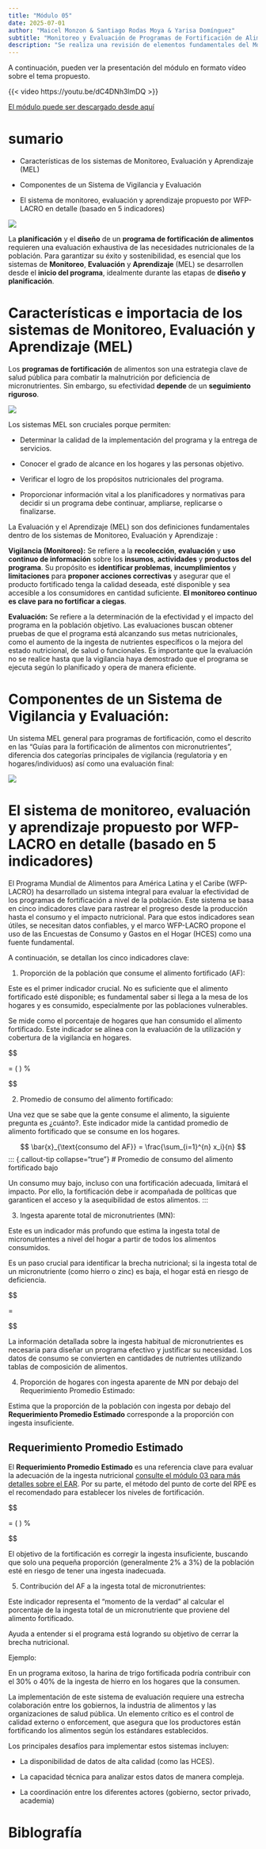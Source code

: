 ```yaml
---
title: "Módulo 05"
date: 2025-07-01
author: "Maicel Monzon & Santiago Rodas Moya & Yarisa Domínguez"
subtitle: "Monitoreo y Evaluación de Programas de Fortificación de Alimentos"
description: "Se realiza una revisión de elementos fundamentales del Monitoreo y Evaluación de Programas de Fortificación de Alimentos"
---
```



A continuación, pueden ver la presentación del módulo en formato vídeo sobre el tema propuesto.

{{< video https://youtu.be/dC4DNh3lmDQ >}}

[El módulo puede ser descargado desde aquí](/static/videos/videomodulo05.zip)


# sumario

- Características de los sistemas de Monitoreo, Evaluación y Aprendizaje (MEL) 

- Componentes de un Sistema de Vigilancia y Evaluación

- El sistema de monitoreo, evaluación y aprendizaje propuesto por WFP-LACRO en detalle (basado en 5 indicadores)


![](/static/images/modulo05.png)


La **planificación** y el **diseño** de un **programa de fortificación de alimentos** requieren una evaluación exhaustiva de las necesidades nutricionales de la población.
Para garantizar su éxito y sostenibilidad, es esencial que los sistemas de **Monitoreo**, **Evaluación** y **Aprendizaje** (MEL) se desarrollen desde el **inicio del programa**, idealmente durante las etapas de **diseño y planificación**.


# Características e importacia de los sistemas de **Monitoreo**, **Evaluación** y **Aprendizaje** (MEL) 

Los **programas de fortificación** de alimentos son una estrategia clave de salud pública para combatir la malnutrición por deficiencia de micronutrientes.  Sin embargo, su efectividad **depende** de un **seguimiento riguroso**.

![](/static/images/modulo05paso.png)

Los sistemas MEL son cruciales porque permiten:

- Determinar la calidad de la implementación del programa y la entrega de servicios.

- Conocer el grado de alcance en los hogares y las personas objetivo.

- Verificar el logro de los propósitos nutricionales del programa.

- Proporcionar información vital a los planificadores y normativas para decidir si un programa debe continuar, ampliarse, replicarse o finalizarse.


La Evaluación y el Aprendizaje (MEL) son dos definiciones fundamentales dentro de los sistemas de Monitoreo, Evaluación y Aprendizaje  : 


**Vigilancia (Monitoreo):** Se refiere a la **recolección**, **evaluación** y **uso continuo de información** sobre los **insumos**, **actividades** y **productos del programa**. Su propósito es **identificar problemas**, **incumplimientos** y **limitaciones** para **proponer acciones correctivas** y asegurar que el producto fortificado tenga la calidad deseada, esté disponible y sea accesible a los consumidores en cantidad suficiente. **El monitoreo continuo es clave para no fortificar a ciegas**.



**Evaluación:** Se refiere a la determinación de la efectividad y el impacto del programa en la población objetivo. Las evaluaciones buscan obtener pruebas de que el programa está alcanzando sus metas nutricionales, como el aumento de la ingesta de nutrientes específicos o la mejora del estado nutricional, de salud o funcionales. Es importante que la evaluación no se realice hasta que la vigilancia haya demostrado que el programa se ejecuta según lo planificado y opera de manera eficiente.


# Componentes de un Sistema de Vigilancia y Evaluación:

Un sistema MEL general para programas de fortificación, como el descrito en las "Guías para la fortificación de alimentos con micronutrientes", diferencia dos categorías principales de vigilancia (regulatoria y en hogares/individuos) así como una evaluación final:


![](/static/images/modulo05mel2.png)



# El sistema de monitoreo, evaluación y aprendizaje propuesto por WFP-LACRO en detalle (basado en 5 indicadores)

El Programa Mundial de Alimentos para América Latina y el Caribe (WFP-LACRO) ha desarrollado un sistema integral para evaluar la efectividad de los programas de fortificación a nivel de la población. Este sistema se basa en cinco indicadores clave para rastrear el progreso desde la producción hasta el consumo y el impacto nutricional. Para que estos indicadores sean útiles, se necesitan datos confiables, y el marco WFP-LACRO propone el uso de las Encuestas de Consumo y Gastos en el Hogar (HCES) como una fuente fundamental.

A continuación, se detallan los cinco indicadores clave:

1. Proporción de la población que consume el alimento fortificado (AF):

Este es el primer indicador crucial. No es suficiente que el alimento fortificado esté disponible; es fundamental saber si llega a la mesa de los hogares y es consumido, especialmente por las poblaciones vulnerables.

Se mide como el porcentaje de hogares que han consumido el alimento fortificado. Este indicador se alinea con la evaluación de la utilización y cobertura de la vigilancia en hogares.

$$

\text{Proporción de la población que consume el alimento fortificado} = \left( \frac{\text{Número de personas que consumen el AF}}{\text{Población total}} \right) \times 100\%

$$

2. Promedio de consumo del alimento fortificado:

Una vez que se sabe que la gente consume el alimento, la siguiente pregunta es ¿cuánto?. Este indicador mide la cantidad promedio de alimento fortificado que se consume en los hogares.

$$
\bar{x}_{\text{consumo del AF}} = \frac{\sum_{i=1}^{n} x_i}{n}
$$
::: {.callout-tip collapse="true"}
# Promedio de consumo del alimento fortificado bajo

Un consumo muy bajo, incluso con una fortificación adecuada, limitará el impacto. Por ello, la fortificación debe ir acompañada de políticas que garanticen el acceso y la asequibilidad de estos alimentos.
:::



3. Ingesta aparente total de micronutrientes (MN):

Este es un indicador más profundo que estima la ingesta total de micronutrientes a nivel del hogar a partir de todos los alimentos consumidos.

Es un paso crucial para identificar la brecha nutricional; si la ingesta total de un micronutriente (como hierro o zinc) es baja, el hogar está en riesgo de deficiencia.

$$

\text{Ingesta aparente total de micronutrientes} = \text{Consumo promedio del AF} \times \text{Concentración del MN en el AF}


$$

La información detallada sobre la ingesta habitual de micronutrientes es necesaria para diseñar un programa efectivo y justificar su necesidad. Los datos de consumo se convierten en cantidades de nutrientes utilizando tablas de composición de alimentos.

4. Proporción de hogares con ingesta aparente de MN por debajo del Requerimiento Promedio Estimado:



Estima que la proporción de la población con ingesta por debajo del **Requerimiento Promedio Estimado** corresponde a la proporción con ingesta insuficiente.


::: {.callout-tip collapse="true"}
# Requerimiento Promedio Estimado

El **Requerimiento Promedio Estimado** es una referencia clave para evaluar la adecuación de la ingesta nutricional [consulte el módulo 03 para más detalles sobre el EAR](../../modulos/tema01/modulo03.qmd). Por su parte, el método del punto de corte del RPE es el recomendado para establecer los niveles de fortificación. 
:::

$$

\text{Contribución del AF a la ingesta de MN en relación con el EAR} = \left( \frac{\text{Ingesta promedio de MN del AF}}{\text{EAR del MN}} \right) \times 100\%


$$



El objetivo de la fortificación es corregir la ingesta insuficiente, buscando que solo una pequeña proporción (generalmente 2% a 3%) de la población esté en riesgo de tener una ingesta inadecuada.


5. Contribución del AF a la ingesta total de micronutrientes:

Este indicador representa el "momento de la verdad" al calcular el porcentaje de la ingesta total de un micronutriente que proviene del alimento fortificado.

Ayuda a entender si el programa está logrando su objetivo de cerrar la brecha nutricional. 


Ejemplo:

En un programa exitoso, la harina de trigo fortificada podría contribuir con el 30% o 40% de la ingesta de hierro en los hogares que la consumen.

La implementación de este sistema de evaluación requiere una estrecha colaboración entre los gobiernos, la industria de alimentos y las organizaciones de salud pública. Un elemento crítico es el control de calidad externo o enforcement, que asegura que los productores están fortificando los alimentos según los estándares establecidos.

Los principales desafíos para implementar estos sistemas incluyen:

- La disponibilidad de datos de alta calidad (como las HCES).

- La capacidad técnica para analizar estos datos de manera compleja.

- La coordinación entre los diferentes actores (gobierno, sector privado, academia)




# Biblografía
